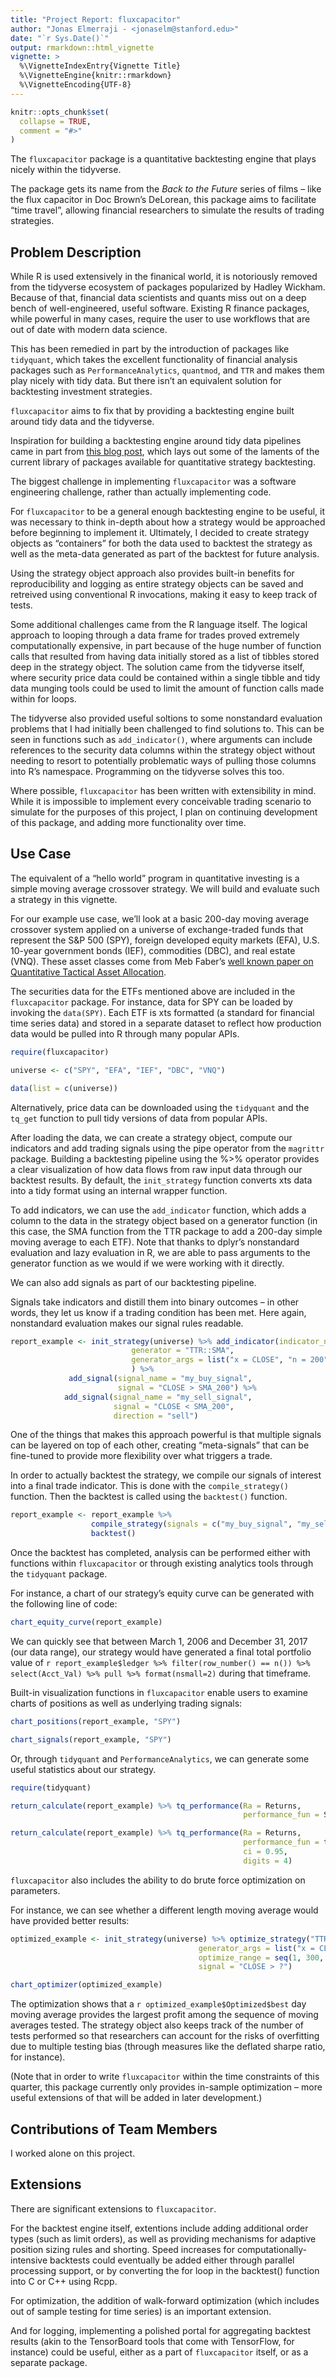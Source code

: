 ```yaml
---
title: "Project Report: fluxcapacitor"
author: "Jonas Elmerraji - <jonaselm@stanford.edu>"
date: "`r Sys.Date()`"
output: rmarkdown::html_vignette
vignette: >
  %\VignetteIndexEntry{Vignette Title}
  %\VignetteEngine{knitr::rmarkdown}
  %\VignetteEncoding{UTF-8}
---
```


```r
knitr::opts_chunk$set(
  collapse = TRUE,
  comment = "#>"
)
```

The `fluxcapacitor` package  is a quantitative backtesting engine that plays nicely within the tidyverse.

The package gets its name from the _Back to the Future_ series of films -- like the flux capacitor in Doc Brown's DeLorean, this package aims to facilitate "time travel", allowing financial researchers to simulate the results of trading strategies.

## Problem Description

While R is used extensively in the finanical world, it is notoriously removed from the tidyverse ecosystem of packages popularized by Hadley Wickham. Because of that, financial data scientists and quants miss out on a deep bench of well-engineered, useful software. Existing R finance packages, while powerful in many cases, require the user to use workflows that are out of date with modern data science. 

This has been remedied in part by the introduction of packages like `tidyquant`, which takes the excellent functionality of financial analysis packages such as `PerformanceAnalytics`, `quantmod`, and `TTR` and makes them play nicely with tidy data. But there isn't an equivalent solution for backtesting investment strategies. 

`fluxcapacitor` aims to fix that by providing a backtesting engine built around tidy data and the tidyverse.

Inspiration for building a backtesting engine around tidy data pipelines came in part from [this blog post](https://ntguardian.wordpress.com/2017/05/22/the-end-of-the-honeymoon-falling-out-of-love-with-quantstrat/), which lays out some of the laments of the current library of packages available for quantitative strategy backtesting.

The biggest challenge in implementing `fluxcapacitor` was a software engineering challenge, rather than actually implementing code.

For `fluxcapacitor` to be a general enough backtesting engine to be useful, it was necessary to think in-depth about how a strategy would be approached before beginning to implement it. Ultimately, I decided to create strategy objects as "containers" for both the data used to backtest the strategy as well as the meta-data generated as part of the backtest for future analysis. 

Using the strategy object approach also provides built-in benefits for reproducibility and logging as entire strategy objects can be saved and retreived using conventional R invocations, making it easy to keep track of tests.

Some additional challenges came from the R language itself. The logical approach to looping through a data frame for trades proved extremely computationally expensive, in part because of the huge number of function calls that resulted from having data initially stored as a list of tibbles stored deep in the strategy object. The solution came from the tidyverse itself, where security price data could be contained within a single tibble and tidy data munging tools could be used to limit the amount of function calls made within for loops.

The tidyverse also provided useful soltions to some nonstandard evaluation problems that I had initially been challenged to find solutions to. This can be seen in functions such as `add_indicator()`, where arguments can include references to the security data columns within the strategy object without needing to resort to potentially problematic ways of pulling those columns into R's namespace. Programming on the tidyverse solves this too.

Where possible, `fluxcapacitor` has been written with extensibility in mind. While it is impossible to implement every conceivable trading scenario to simulate for the purposes of this project, I plan on continuing development of this package, and adding more functionality over time. 

## Use Case

The equivalent of a "hello world" program in quantitative investing is a simple moving average crossover strategy. We will build and evaluate such a strategy in this vignette.

For our example use case, we'll look at a basic 200-day moving average crossover system applied on a universe of exchange-traded funds that represent the S&P 500 (SPY), foreign developed equity markets (EFA), U.S. 10-year government bonds (IEF), commodities (DBC), and real estate (VNQ). These asset classes come from Meb Faber's [well known paper on Quantitative Tactical Asset Allocation](http://mebfaber.com/wp-content/uploads/2016/05/SSRN-id962461.pdf).

The securities data for the ETFs mentioned above are included in the `fluxcapacitor` package. For instance, data for SPY can be loaded by invoking the `data(SPY)`. Each ETF is xts formatted (a standard for financial time series data) and stored in a separate dataset to reflect how production data would be pulled into R through many popular APIs.

```r
require(fluxcapacitor)

universe <- c("SPY", "EFA", "IEF", "DBC", "VNQ")

data(list = c(universe))
```

Alternatively, price data can be downloaded using the `tidyquant` and the `tq_get` function to pull tidy versions of data from popular APIs.

After loading the data, we can create a strategy object, compute our indicators and add trading signals using the pipe operator from the `magrittr` package. Building a backtesting pipeline using the %>% operator provides a clear visualization of how data flows from raw input data through our backtest results. By default, the `init_strategy` function converts xts data into a tidy format using an internal wrapper function.

To add indicators, we can use the `add_indicator` function, which adds a column to the data in the strategy object based on a generator function (in this case, the SMA function from the TTR package to add a 200-day simple moving average to each ETF). Note that thanks to dplyr's nonstandard evaluation and lazy evaluation in R, we are able to pass arguments to the generator function as we would if we were working with it directly.

We can also add signals as part of our backtesting pipeline. 

Signals take indicators and distill them into binary outcomes -- in other words, they let us know if a trading condition has been met. Here again, nonstandard evaluation makes our signal rules readable.

```r
report_example <- init_strategy(universe) %>% add_indicator(indicator_name = "SMA_200",
                           generator = "TTR::SMA",
                           generator_args = list("x = CLOSE", "n = 200")
                           ) %>%
             add_signal(signal_name = "my_buy_signal",
                        signal = "CLOSE > SMA_200") %>%
            add_signal(signal_name = "my_sell_signal",
                       signal = "CLOSE < SMA_200",
                       direction = "sell")
```

One of the things that makes this approach powerful is that multiple signals can be layered on top of each other, creating "meta-signals" that can be fine-tuned to provide more flexibility over what triggers a trade.

In order to actually backtest the strategy, we compile our signals of interest into a final trade indicator. This is done with the `compile_strategy()` function. Then the backtest is called using the `backtest()` function. 

```r
report_example <- report_example %>% 
                  compile_strategy(signals = c("my_buy_signal", "my_sell_signal")) %>%
                  backtest()
```

Once the backtest has completed, analysis can be performed either with functions within `fluxcapacitor` or through existing analytics tools through the `tidyquant` package.

For instance, a chart of our strategy's equity curve can be generated with the following line of code:

```r
chart_equity_curve(report_example)
```

We can quickly see that between March 1, 2006 and December 31, 2017 (our data range), our strategy would have generated a final total portfolio value of `r report_example$ledger %>% filter(row_number() == n()) %>% select(Acct_Val) %>% pull %>% format(nsmall=2)` during that timeframe.

Built-in visualization functions in `fluxcapacitor` enable users to examine charts of positions as well as underlying trading signals:

```r

chart_positions(report_example, "SPY")

chart_signals(report_example, "SPY")

```


Or, through `tidyquant` and `PerformanceAnalytics`, we can generate some useful statistics about our strategy.

```r
require(tidyquant)

return_calculate(report_example) %>% tq_performance(Ra = Returns, 
                                                    performance_fun = SharpeRatio.annualized)

return_calculate(report_example) %>% tq_performance(Ra = Returns, 
                                                    performance_fun = table.Stats, 
                                                    ci = 0.95, 
                                                    digits = 4) 

```

`fluxcapacitor` also includes the ability to do brute force optimization on parameters.

For instance, we can see whether a different length moving average would have provided better results:

```r
optimized_example <- init_strategy(universe) %>% optimize_strategy("TTR::SMA",
                                          generator_args = list("x = CLOSE", "n = ?"),
                                          optimize_range = seq(1, 300, 30),
                                          signal = "CLOSE > ?")

chart_optimizer(optimized_example)

```


The optimization shows that a `r optimized_example$Optimized$best` day moving average provides the largest profit among the sequence of moving averages tested. The strategy object also keeps track of the number of tests performed so that researchers can account for the risks of overfitting due to multiple testing bias (through measures like the deflated sharpe ratio, for instance).

(Note that in order to write `fluxcapacitor` within the time constraints of this quarter, this package currently only provides in-sample optimization -- more useful extensions of that will be added in later development.)

## Contributions of Team Members

I worked alone on this project.

## Extensions

There are significant extensions to `fluxcapacitor`.

For the backtest engine itself, extentions include adding additional order types (such as limit orders), as well as providing mechanisms for adaptive position sizing rules and shorting. Speed increases for computationally-intensive backtests could eventually be added either through parallel processing support, or by converting the for loop in the backtest() function into C or C++ using Rcpp.

For optimization, the addition of walk-forward optimization (which includes out of sample testing for time series) is an important extension.

And for logging, implementing a polished portal for aggregating backtest results (akin to the TensorBoard tools that come with TensorFlow, for instance) could be useful, either as a part of `fluxcapacitor` itself, or as a separate package.



